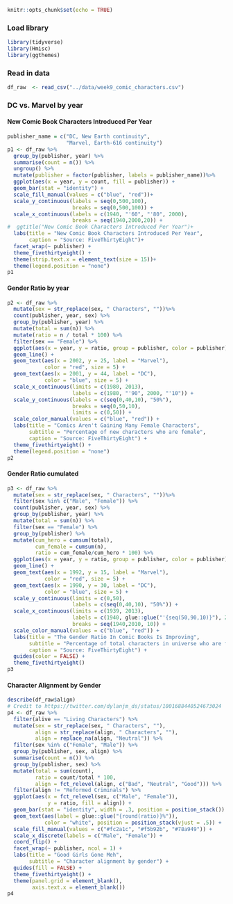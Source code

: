 ```r
knitr::opts_chunk$set(echo = TRUE)
```

### Load library  
```r
library(tidyverse)
library(Hmisc)
library(ggthemes)
```

### Read in data  
```r
df_raw  <- read_csv("../data/week9_comic_characters.csv")
```

### DC vs. Marvel by year 
#### New Comic Book Characters Introduced Per Year  
```r
publisher_name = c("DC, New Earth continuity", 
                   "Marvel, Earth-616 continuity")
p1 <- df_raw %>% 
  group_by(publisher, year) %>% 
  summarise(count = n()) %>% 
  ungroup() %>% 
  mutate(publisher = factor(publisher, labels = publisher_name))%>% 
  ggplot(aes(x = year, y = count, fill = publisher)) +
  geom_bar(stat = "identity") +
  scale_fill_manual(values = c("blue", "red"))+
  scale_y_continuous(labels = seq(0,500,100),
                     breaks = seq(0,500,100)) +
  scale_x_continuous(labels = c(1940, "'60", "'80", 2000),
                     breaks = seq(1940,2000,20)) + 
#  ggtitle("New Comic Book Characters Introduced Per Year")+
  labs(title = "New Comic Book Characters Introduced Per Year",
       caption = "Source: FiveThirtyEight")+
  facet_wrap(~ publisher) +
  theme_fivethirtyeight() +
  theme(strip.text.x = element_text(size = 15))+
  theme(legend.position = "none") 
p1
```

#### Gender Ratio by year      
```r
p2 <- df_raw %>% 
  mutate(sex = str_replace(sex, " Characters", ""))%>% 
  count(publisher, year, sex) %>% 
  group_by(publisher, year) %>% 
  mutate(total = sum(n)) %>%
  mutate(ratio = n / total * 100) %>% 
  filter(sex == "Female") %>% 
  ggplot(aes(x = year, y = ratio, group = publisher, color = publisher)) +
  geom_line() +
  geom_text(aes(x = 2002, y = 25, label = "Marvel"), 
            color = "red", size = 5) + 
  geom_text(aes(x = 2001, y = 44, label = "DC"), 
            color = "blue", size = 5) + 
  scale_x_continuous(limits = c(1980, 2013),
                     labels = c(1980, "'90", 2000, "'10")) + 
  scale_y_continuous(labels = c(seq(0,40,10), "50%"),
                     breaks = seq(0,50,10),
                     limits = c(0,50)) + 
  scale_color_manual(values = c("blue", "red")) +
  labs(title = "Comics Aren't Gaining Many Female Characters",
       subtitle = "Percentage of new characters who are female",
       caption = "Source: FiveThirtyEight") +
  theme_fivethirtyeight() +
  theme(legend.position = "none") 
p2
```


#### Gender Ratio cumulated   
```r
p3 <- df_raw %>% 
  mutate(sex = str_replace(sex, " Characters", ""))%>% 
  filter(sex %in% c("Male", "Female")) %>% 
  count(publisher, year, sex) %>% 
  group_by(publisher, year) %>% 
  mutate(total = sum(n)) %>%
  filter(sex == "Female") %>% 
  group_by(publisher) %>% 
  mutate(cum_hero = cumsum(total),
         cum_female = cumsum(n),
         ratio = cum_female/cum_hero * 100) %>% 
  ggplot(aes(x = year, y = ratio, group = publisher, color = publisher)) + 
  geom_line() + 
  geom_text(aes(x = 1992, y = 15, label = "Marvel"),
            color = "red", size = 5) + 
  geom_text(aes(x = 1990, y = 30, label = "DC"), 
            color = "blue", size = 5) +
  scale_y_continuous(limits = c(0,50),
                     labels = c(seq(0,40,10), "50%")) + 
  scale_x_continuous(limits = c(1939, 2013),
                     labels = c(1940, glue::glue("'{seq(50,90,10)}"), 2010, "'10"),
                     breaks = seq(1940,2010, 10)) + 
  scale_color_manual(values = c("blue", "red")) +
  labs(title = "The Gender Ratio In Comic Books Is Improving",
       subtitle = "Percentage of total characters in universe who are female",
       caption = "Source: FiveThirtyEight") + 
  guides(color = FALSE) + 
  theme_fivethirtyeight() 
p3
```

#### Character Alignment by Gender
```r
describe(df_raw$align)
# Credit to https://twitter.com/dylanjm_ds/status/1001688440524673024
p4 <- df_raw %>% 
  filter(alive == "Living Characters") %>% 
  mutate(sex = str_replace(sex, " Characters", ""),
         align = str_replace(align, " Characters", ""),
         align = replace_na(align, "Neutral")) %>% 
  filter(sex %in% c("Female", "Male")) %>% 
  group_by(publisher, sex, align) %>% 
  summarise(count = n()) %>% 
  group_by(publisher, sex) %>% 
  mutate(total = sum(count),
         ratio = count/total * 100,
         align = fct_relevel(align, c("Bad", "Neutral", "Good"))) %>% 
  filter(align != "Reformed Criminals") %>% 
  ggplot(aes(x = fct_relevel(sex, c("Male", "Female")),
             y = ratio, fill = align)) + 
  geom_bar(stat = "identity", width = .3, position = position_stack()) + 
  geom_text(aes(label = glue::glue("{round(ratio)}%")),
            color = "white", position = position_stack(vjust = .5)) + 
  scale_fill_manual(values = c("#fc2a1c", "#f5b92b", "#78a949")) + 
  scale_x_discrete(labels = c("Male", "Female")) + 
  coord_flip() + 
  facet_wrap(~ publisher, ncol = 1) + 
  labs(title = "Good Girls Gone Meh",
       subtitle = "Character alignment by gender") + 
  guides(fill = FALSE) + 
  theme_fivethirtyeight() + 
  theme(panel.grid = element_blank(), 
        axis.text.x = element_blank())
p4
```




